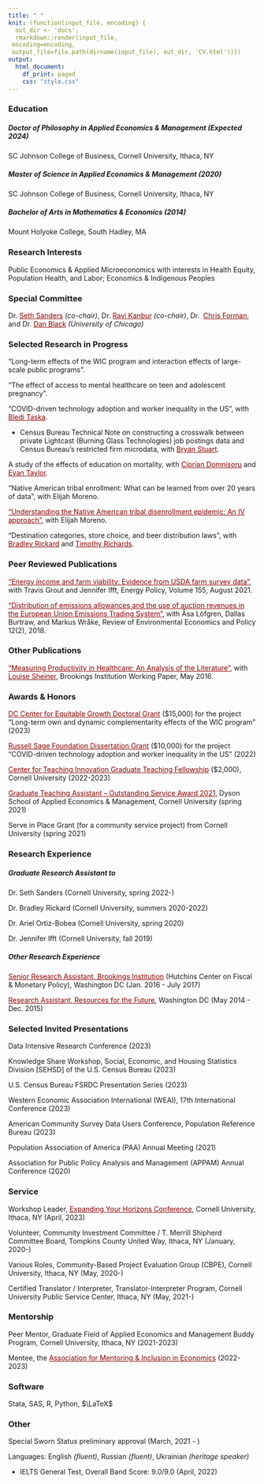 ```yaml
---
title: " "
knit: (function(input_file, encoding) {
  out_dir <- 'docs';
  rmarkdown::render(input_file,
 encoding=encoding,
 output_file=file.path(dirname(input_file), out_dir, 'CV.html'))})
output:
  html_document:
    df_print: paged
    css: "style.css"
---
```


</div>
<div style="margin-bottom:20px;">
</div>

</div>
<div style="margin-bottom:20px;">
</div>

### Education ###

##### _Doctor of Philosophy in Applied Economics & Management (Expected 2024)_ ##### 
SC Johnson College of Business, Cornell University, Ithaca, NY 

##### _Master of Science in Applied Economics & Management (2020)_  #####  
SC Johnson College of Business, Cornell University, Ithaca, NY 

##### _Bachelor of Arts in Mathematics & Economics (2014)_  #####
Mount Holyoke College, South Hadley, MA

### Research Interests ###

Public Economics & Applied Microeconomics with interests in Health Equity, Population Health, and Labor; Economics & Indigenous Peoples

### Special Committee ###

Dr. <a href="https://publicpolicy.cornell.edu/people/seth-sanders/" style="color: #8B0000; text-decoration: underline;">Seth Sanders</a> _(co-chair)_, Dr. <a href="https://www.kanbur.dyson.cornell.edu/" style="color: #8B0000; text-decoration: underline;">Ravi Kanbur</a> _(co-chair)_, Dr. 
<a href="https://dyson.cornell.edu/faculty-research/faculty/cmf257/" style="color: #8B0000; text-decoration: underline;">Chris Forman</a>, and Dr. <a href="https://harris.uchicago.edu/directory/dan-black" style="color: #8B0000; text-decoration: underline;">Dan Black</a> _(University of Chicago)_

### Selected Research in Progress ###

“Long-term effects of the WIC program and interaction effects of large-scale public programs”. 

"The effect of access to mental healthcare on teen and adolescent pregnancy".

“COVID-driven technology adoption and worker inequality in the US”, with <a href="https://scholar.google.com/citations?user=s7UfVc0AAAAJ&hl=en" style="color: #8B0000; text-decoration: underline;">Bledi Taska</a>.

 + Census Bureau Technical Note on constructing a crosswalk between private Lightcast (Burning Glass Technologies) job postings data and Census Bureau's restricted firm microdata, with <a href="https://www.philadelphiafed.org/our-people/bryan-stuart" style="color: #8B0000; text-decoration: underline;">Bryan Stuart</a>.
 
A study of the effects of education on mortality, with <a href="https://www.iza.org/people/affiliates/21739/ciprian-domnisoru" style="color: #8B0000; text-decoration: underline;">Ciprian Domnisoru</a> and <a href="https://eller.arizona.edu/people/evan-j-taylor" style="color: #8B0000; text-decoration: underline;">Evan Taylor</a>. 

“Native American tribal enrollment: What can be learned from over 20 years of data”, with Elijah Moreno.  

<a href="https://papers.ssrn.com/sol3/papers.cfm?abstract_id=3949116" style="color: #8B0000; text-decoration: underline;">"Understanding the Native American tribal disenrollment epidemic: An IV approach"</a>, with Elijah Moreno. 

"Destination categories, store choice, and beer distribution laws", with <a href="https://dyson.cornell.edu/faculty-research/faculty/bjr83/" style="color: #8B0000; text-decoration: underline;">Bradley Rickard</a> and <a href="https://search.asu.edu/profile/92424" style="color: #8B0000; text-decoration: underline;">Timothy Richards</a>. 

### Peer Reviewed Publications ###

<a href="https://www.sciencedirect.com/science/article/abs/pii/S0301421521001737" style="color: #8B0000; text-decoration: underline;">"Energy income and farm viability: Evidence from USDA farm survey data"</a>, with Travis Grout and Jennifer Ifft, Energy Policy, Volume 155, August 2021.

<a href="https://www.journals.uchicago.edu/doi/10.1093/reep/rey012" style="color: #8B0000; text-decoration: underline;">"Distribution of emissions allowances and the use of auction revenues in the European Union Emissions Trading System"</a>, with Åsa Löfgren, Dallas Burtraw, and Markus Wråke, Review of Environmental Economics and Policy 12(2), 2018.

### Other Publications ###

<a href="https://www.brookings.edu/wp-content/uploads/2016/08/hp-lit-review_final.pdf" style="color: #8B0000; text-decoration: underline;">"Measuring Productivity in Healthcare: An Analysis of the Literature"</a>, with <a href="https://www.brookings.edu/people/louise-sheiner/" style="color: #8B0000; text-decoration: underline;">Louise Sheiner</a>, Brookings Institution Working Paper, May 2016.

### Awards & Honors ###

<a href="https://equitablegrowth.org/people/anna-malinovskaya/" style="color: #8B0000; text-decoration: underline;">DC Center for Equitable Growth Doctoral Grant</a> ($15,000) for the project “Long-term own and dynamic complementarity effects of the WIC program” (2023)

<a href="https://www.russellsage.org/awarded-project/covid-driven-technology-adoption-and-worker-inequality-us" style="color: #8B0000; text-decoration: underline;">Russell Sage Foundation Dissertation Grant</a> ($10,000) for the project “COVID-driven technology adoption and worker inequality in the US” (2022)

<a href="https://teaching.cornell.edu/grants-awards/graduate-students-postdoctoral-fellows" style="color: #8B0000; text-decoration: underline;">Center for Teaching Innovation Graduate Teaching Fellowship</a> ($2,000), Cornell University (2022-2023)

<a href="https://dyson.cornell.edu/programs/graduate/awards/" style="color: #8B0000; text-decoration: underline;">Graduate Teaching Assistant – Outstanding Service Award 2021</a>, Dyson School of Applied Economics & Management, Cornell University (spring 2021)

Serve in Place Grant (for a community service project) from Cornell University (spring 2021)

### Research Experience ###

##### _Graduate Research Assistant to_ #####

Dr. Seth Sanders (Cornell University, spring 2022-)   

Dr. Bradley Rickard (Cornell University, summers 2020-2022) 

Dr. Ariel Ortiz-Bobea (Cornell University, spring 2020) 

Dr. Jennifer Ifft (Cornell University, fall 2019)

##### _Other Research Experience_ #####

<a href="https://www.brookings.edu/author/anna-malinovskaya/" style="color: #8B0000; text-decoration: underline;">Senior Research Assistant, Brookings Institution</a> (Hutchins Center on Fiscal & Monetary Policy), Washington DC (Jan. 2016 - July 2017)

<a href="https://www.rff.org/publications/working-papers/expected-versus-actual-outcomes-of-environmental-policies-the-clean-water-state-revolving-fund/" style="color: #8B0000; text-decoration: underline;">Research Assistant, Resources for the Future</a>, Washington DC (May 2014 - Dec. 2015)

### Selected Invited Presentations ###

Data Intensive Research Conference (2023) 

Knowledge Share Workshop, Social, Economic, and Housing Statistics Division [SEHSD] of the U.S. Census Bureau (2023) 

U.S. Census Bureau FSRDC Presentation Series (2023) 

Western Economic Association International (WEAI), 17th International Conference (2023) 

American Community Survey Data Users Conference, Population Reference Bureau (2023) 

Population Association of America (PAA) Annual Meeting (2021) 

Association for Public Policy Analysis and Management (APPAM) Annual Conference (2020)

### Service ###

Workshop Leader, <a href="https://www.eyh.cornell.edu/" style="color: #8B0000; text-decoration: underline;">Expanding Your Horizons Conference</a>, Cornell University, Ithaca, NY (April, 2023)

Volunteer, Community Investment Committee / T. Merrill Shipherd Committee Board, Tompkins County United Way, Ithaca, NY (January, 2020-)

Various Roles, Community-Based Project Evaluation Group (CBPE), Cornell University, Ithaca, NY (May, 2020-)

Certified Translator / Interpreter, Translator-Interpreter Program, Cornell University Public Service Center, Ithaca, NY (May, 2021-)

### Mentorship ###

Peer Mentor, Graduate Field of Applied Economics and Management Buddy Program, Cornell University, Ithaca, NY (2021-2023)

Mentee, the <a href="https://econmentoring.org/mentee-2022/" style="color: #8B0000; text-decoration: underline;">Association for Mentoring & Inclusion in Economics</a> (2022-2023)

### Software ###

Stata, SAS, R, Python, $\LaTeX$

### Other ###

Special Sworn Status preliminary approval (March, 2021 - )

Languages: English _(fluent)_, Russian _(fluent)_, Ukrainian _(heritage speaker)_

+ IELTS General Test, Overall Band Score: 9.0/9.0 (April, 2022)

</div>
<div style="margin-bottom:20px;">
</div>


<!-- Matomo -->
<script>
  var _paq = window._paq = window._paq || [];
  /* tracker methods like "setCustomDimension" should be called before "trackPageView" */
  _paq.push(['trackPageView']);
  _paq.push(['enableLinkTracking']);
  (function() {
    var u="https://amgithub.matomo.cloud/";
    _paq.push(['setTrackerUrl', u+'matomo.php']);
    _paq.push(['setSiteId', '1']);
    var d=document, g=d.createElement('script'), s=d.getElementsByTagName('script')[0];
    g.async=true; g.src='//cdn.matomo.cloud/amgithub.matomo.cloud/matomo.js'; s.parentNode.insertBefore(g,s);
  })();
</script>
<!-- End Matomo Code -->

